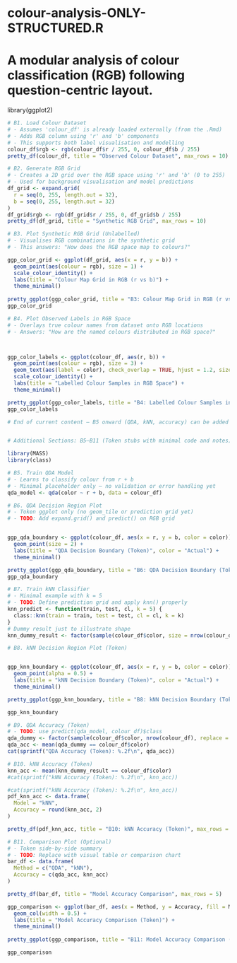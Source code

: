 # colour-analysis-ONLY-STRUCTURED.R
# A modular analysis of colour classification (RGB) following question-centric layout.

library(ggplot2)


```r

# B1. Load Colour Dataset
# - Assumes 'colour_df' is already loaded externally (from the .Rmd)
# - Adds RGB column using 'r' and 'b' components
# - This supports both label visualisation and modelling
colour_df$rgb <- rgb(colour_df$r / 255, 0, colour_df$b / 255)
pretty_df(colour_df, title = "Observed Colour Dataset", max_rows = 10)
```

```r

# B2. Generate RGB Grid
# - Creates a 2D grid over the RGB space using 'r' and 'b' (0 to 255)
# - Used for background visualisation and model predictions
df_grid <- expand.grid(
  r = seq(0, 255, length.out = 32),
  b = seq(0, 255, length.out = 32)
)
df_grid$rgb <- rgb(df_grid$r / 255, 0, df_grid$b / 255)
pretty_df(df_grid, title = "Synthetic RGB Grid", max_rows = 10)

```

```r

# B3. Plot Synthetic RGB Grid (Unlabelled)
# - Visualises RGB combinations in the synthetic grid
# - This answers: "How does the RGB space map to colours?"

ggp_color_grid <- ggplot(df_grid, aes(x = r, y = b)) +
  geom_point(aes(colour = rgb), size = 1) +
  scale_colour_identity() +
  labs(title = "Colour Map Grid in RGB (r vs b)") +
  theme_minimal()
  
pretty_ggplot(ggp_color_grid, title = "B3: Colour Map Grid in RGB (r vs b)")
ggp_color_grid
```

```r

# B4. Plot Observed Labels in RGB Space
# - Overlays true colour names from dataset onto RGB locations
# - Answers: "How are the named colours distributed in RGB space?"



ggp_color_labels <- ggplot(colour_df, aes(r, b)) +
  geom_point(aes(colour = rgb), size = 3) +
  geom_text(aes(label = color), check_overlap = TRUE, hjust = 1.2, size = 3) +
  scale_colour_identity() +
  labs(title = "Labelled Colour Samples in RGB Space") +
  theme_minimal()

pretty_ggplot(ggp_color_labels, title = "B4: Labelled Colour Samples in RGB Space")  
ggp_color_labels

# End of current content — B5 onward (QDA, kNN, accuracy) can be added next.


# Additional Sections: B5–B11 (Token stubs with minimal code and notes)

library(MASS)
library(class)

```

```r

# B5. Train QDA Model
# - Learns to classify colour from r + b
# - Minimal placeholder only — no validation or error handling yet
qda_model <- qda(color ~ r + b, data = colour_df)

```

```r

# B6. QDA Decision Region Plot
# - Token ggplot only (no geom_tile or prediction grid yet)
# - TODO: Add expand.grid() and predict() on RGB grid


ggp_qda_boundary <- ggplot(colour_df, aes(x = r, y = b, color = color)) +
  geom_point(size = 2) +
  labs(title = "QDA Decision Boundary (Token)", color = "Actual") +
  theme_minimal()

pretty_ggplot(ggp_qda_boundary, title = "B6: QDA Decision Boundary (Token)")
ggp_qda_boundary

```

```r

# B7. Train kNN Classifier
# - Minimal example with k = 5
# - TODO: Define prediction grid and apply knn() properly
knn_predict <- function(train, test, cl, k = 5) {
  class::knn(train = train, test = test, cl = cl, k = k)
}
# Dummy result just to illustrate shape
knn_dummy_result <- factor(sample(colour_df$color, size = nrow(colour_df), replace = TRUE))

```

```r

# B8. kNN Decision Region Plot (Token)


ggp_knn_boundary <- ggplot(colour_df, aes(x = r, y = b, color = color)) +
  geom_point(alpha = 0.5) +
  labs(title = "kNN Decision Boundary (Token)", color = "Actual") +
  theme_minimal()

pretty_ggplot(ggp_knn_boundary, title = "B8: kNN Decision Boundary (Token)")

ggp_knn_boundary

```

```r

# B9. QDA Accuracy (Token)
# - TODO: use predict(qda_model, colour_df)$class
qda_dummy <- factor(sample(colour_df$color, nrow(colour_df), replace = TRUE))
qda_acc <- mean(qda_dummy == colour_df$color)
cat(sprintf("QDA Accuracy (Token): %.2f\n", qda_acc))

```

```r

# B10. kNN Accuracy (Token)
knn_acc <- mean(knn_dummy_result == colour_df$color)
#cat(sprintf("kNN Accuracy (Token): %.2f\n", knn_acc))

#cat(sprintf("kNN Accuracy (Token): %.2f\n", knn_acc))
pdf_knn_acc <- data.frame(
  Model = "kNN",
  Accuracy = round(knn_acc, 2)
)

pretty_df(pdf_knn_acc, title = "B10: kNN Accuracy (Token)", max_rows = 5)

```

```r

# B11. Comparison Plot (Optional)
# - Token side-by-side summary
# - TODO: Replace with visual table or comparison chart
bar_df <- data.frame(
  Method = c("QDA", "kNN"),
  Accuracy = c(qda_acc, knn_acc)
)

pretty_df(bar_df, title = "Model Accuracy Comparison", max_rows = 5)

ggp_comparison <- ggplot(bar_df, aes(x = Method, y = Accuracy, fill = Method)) +
  geom_col(width = 0.5) +
  labs(title = "Model Accuracy Comparison (Token)") +
  theme_minimal()
  
pretty_ggplot(ggp_comparison, title = "B11: Model Accuracy Comparison (Token)")

ggp_comparison

```